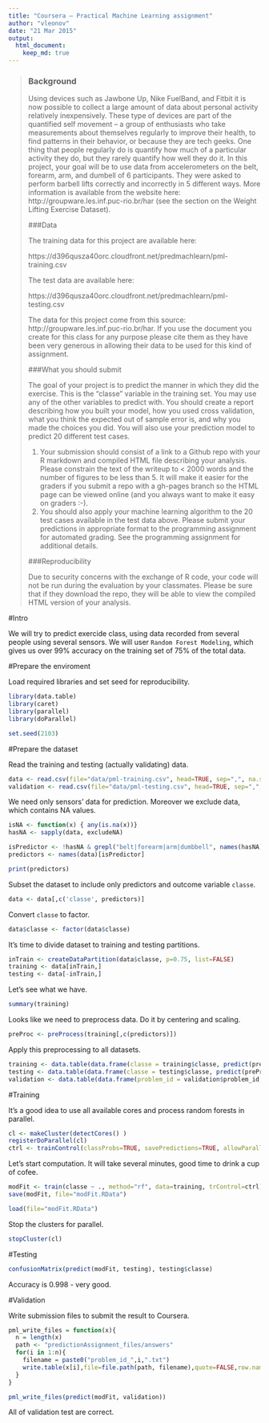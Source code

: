 ```yaml
---
title: "Coursera – Practical Machine Learning assignment"
author: "vleonov"
date: "21 Mar 2015"
output:
  html_document:
    keep_md: true
---
```


> ### Background
>
>Using devices such as Jawbone Up, Nike FuelBand, and Fitbit it is now possible to collect a large amount of data about personal activity relatively inexpensively. These type of devices are part of the quantified self movement – a group of enthusiasts who take measurements about themselves regularly to improve their health, to find patterns in their behavior, or because they are tech geeks. One thing that people regularly do is quantify how much of a particular activity they do, but they rarely quantify how well they do it. In this project, your goal will be to use data from accelerometers on the belt, forearm, arm, and dumbell of 6 participants. They were asked to perform barbell lifts correctly and incorrectly in 5 different ways. More information is available from the website here: http://groupware.les.inf.puc-rio.br/har (see the section on the Weight Lifting Exercise Dataset). 
>
>
> ###Data 
>
>The training data for this project are available here: 
>
>https://d396qusza40orc.cloudfront.net/predmachlearn/pml-training.csv
>
>The test data are available here: 
>
>https://d396qusza40orc.cloudfront.net/predmachlearn/pml-testing.csv
>
>The data for this project come from this source: http://groupware.les.inf.puc-rio.br/har. If you use the document you create for this class for any purpose please cite them as they have been very generous in allowing their data to be used for this kind of assignment. 
>
> ###What you should submit
>
>The goal of your project is to predict the manner in which they did the exercise. This is the "classe" variable in the training set. You may use any of the other variables to predict with. You should create a report describing how you built your model, how you used cross validation, what you think the expected out of sample error is, and why you made the choices you did. You will also use your prediction model to predict 20 different test cases. 
>
>1. Your submission should consist of a link to a Github repo with your R markdown and compiled HTML file describing your analysis. Please constrain the text of the writeup to < 2000 words and the number of figures to be less than 5. It will make it easier for the graders if you submit a repo with a gh-pages branch so the HTML page can be viewed online (and you always want to make it easy on graders :-).
>2. You should also apply your machine learning algorithm to the 20 test cases available in the test data above. Please submit your predictions in appropriate format to the programming assignment for automated grading. See the programming assignment for additional details. 
>
> ###Reproducibility 
>
>Due to security concerns with the exchange of R code, your code will not be run during the evaluation by your classmates. Please be sure that if they download the repo, they will be able to view the compiled HTML version of your analysis. 

#Intro

We will try to predict exercide class, using data recorded from several people using several sensors. We will user `Random Forest Modeling`, which gives us over 99% accuracy on the training set of 75% of the total data.

#Prepare the enviroment

Load required libraries and set seed for reproducibility.

```r
library(data.table)
library(caret)
library(parallel)
library(doParallel)

set.seed(2103)
```

#Prepare the dataset

Read the training and testing (actually validating) data.

```r
data <- read.csv(file="data/pml-training.csv", head=TRUE, sep=",", na.strings = c("", "NA", "#DIV/0!"))
validation <- read.csv(file="data/pml-testing.csv", head=TRUE, sep=",", na.strings = c("", "NA", "#DIV/0!"))
```

We need only sensors' data for prediction. Moreover we exclude data, which contains NA values.

```r
isNA <- function(x) { any(is.na(x))}
hasNA <- sapply(data, excludeNA)

isPredictor <- !hasNA & grepl("belt|forearm|arm|dumbbell", names(hasNA))
predictors <- names(data)[isPredictor]
```
```r
print(predictors)
```

Subset the dataset to include only predictors and outcome variable `classe`.
```r
data <- data[,c('classe', predictors)]
```

Convert `classe` to factor.
```r
data$classe <- factor(data$classe)
```

It's time to divide dataset to training and testing partitions.
```r
inTrain <- createDataPartition(data$classe, p=0.75, list=FALSE)
training <- data[inTrain,]
testing <- data[-inTrain,]
```

Let's see what we have.
```r
summary(training)
```

Looks like we need to preprocess data. Do it by centering and scaling.
```r
preProc <- preProcess(training[,c(predictors)])
```

Apply this preprocessing to all datasets.
```r
training <- data.table(data.frame(classe = training$classe, predict(preProc, training[,predictors])))
testing <- data.table(data.frame(classe = testing$classe, predict(preProc, testing[,predictors])))
validation <- data.table(data.frame(problem_id = validation$problem_id, predict(preProc, validation[,predictors])))
```

#Training

It's a good idea to use all available cores and process random forests in parallel.
```r
cl <- makeCluster(detectCores() )
registerDoParallel(cl)
ctrl <- trainControl(classProbs=TRUE, savePredictions=TRUE, allowParallel=T)
```

Let's start computation. It will take several minutes, good time to drink a cup of cofee.
```r
modFit <- train(classe ~ ., method="rf", data=training, trControl=ctrl)
save(modFit, file="modFit.RData")
```
```r
load(file="modFit.RData")
```

Stop the clusters for parallel.
```r
stopCluster(cl)
```

#Testing

```r
confusionMatrix(predict(modFit, testing), testing$classe)
```
Accuracy is 0.998 - very good.

#Validation

Write submission files to submit the result to Coursera.
```r
pml_write_files = function(x){
  n = length(x)
  path <- "predictionAssignment_files/answers"
  for(i in 1:n){
    filename = paste0("problem_id_",i,".txt")
    write.table(x[i],file=file.path(path, filename),quote=FALSE,row.names=FALSE,col.names=FALSE)
  }
}

pml_write_files(predict(modFit, validation))
```

All of validation test are correct.